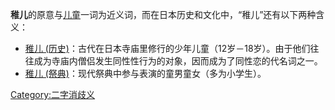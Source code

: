 '''稚儿'''的原意与[[儿童|儿童]]一词为近义词，而在日本历史和文化中，“稚儿”还有以下两种含义：
* [[稚儿_(历史)|稚儿 (历史)]]：古代在日本寺庙里修行的少年儿童（12岁－18岁）。由于他们往往成为寺庙内僧侣发生同性性行为的对象，因而成为了同性恋的代名词之一。
* [[稚儿_(祭典)|稚儿 (祭典)]]：现代祭典中参与表演的童男童女（多为小学生）。

{{disambig}}

[[Category:二字消歧义|Category:二字消歧义]]